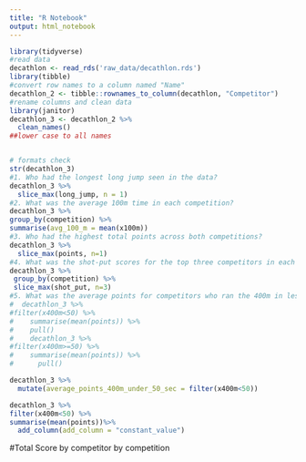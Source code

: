 ```yaml
---
title: "R Notebook"
output: html_notebook
---
```


```r
library(tidyverse)
#read data
decathlon <- read_rds('raw_data/decathlon.rds')
library(tibble)
#convert row names to a column named "Name"
decathlon_2 <- tibble::rownames_to_column(decathlon, "Competitor")
#rename columns and clean data
library(janitor)
decathlon_3 <- decathlon_2 %>% 
  clean_names() 
##lower case to all names


# formats check
str(decathlon_3)
#1. Who had the longest long jump seen in the data?
decathlon_3 %>% 
  slice_max(long_jump, n = 1)
#2. What was the average 100m time in each competition?
decathlon_3 %>% 
group_by(competition) %>% 
summarise(avg_100_m = mean(x100m))
#3. Who had the highest total points across both competitions?
decathlon_3 %>% 
  slice_max(points, n=1)
#4. What was the shot-put scores for the top three competitors in each competition?
decathlon_3 %>% 
 group_by(competition) %>%
 slice_max(shot_put, n=3)
#5. What was the average points for competitors who ran the 400m in less than 50 seconds vs. those than ran 400m in more than 50 seconds?
#  decathlon_3 %>% 
#filter(x400m<50) %>% 
#    summarise(mean(points)) %>% 
#    pull()
#    decathlon_3 %>% 
#filter(x400m>=50) %>% 
#    summarise(mean(points)) %>% 
#      pull()

decathlon_3 %>% 
  mutate(average_points_400m_under_50_sec = filter(x400m<50))

decathlon_3 %>% 
filter(x400m<50) %>% 
summarise(mean(points))%>% 
  add_column(add_column = "constant_value") 
```
#Total Score by competitor by competition

